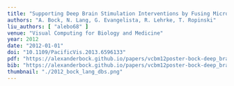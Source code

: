 ---
title: "Supporting Deep Brain Stimulation Interventions by Fusing Microelectrode Recordings with Imaging Data"
authors: "A. Bock, N. Lang, G. Evangelista, R. Lehrke, T. Ropinski"
liu_authors: [ "alebo68" ]
venue: "Visual Computing for Biology and Medicine"
year: 2012
date: "2012-01-01"
doi: "10.1109/PacificVis.2013.6596133"
pdf: "https://alexanderbock.github.io/papers/vcbm12poster-bock-deep_brain_stimulation.pdf"
bib: "https://alexanderbock.github.io/papers/vcbm12poster-bock-deep_brain_stimulation.bib"
thumbnail: "./2012_bock_lang_dbs.png"
---
